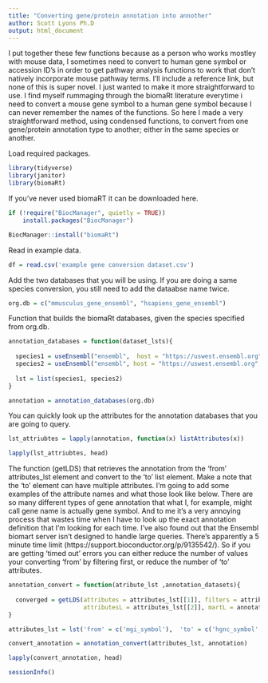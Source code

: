 ---
title: "Converting gene/protein annotation into annother"
author: Scott Lyons Ph.D
output: html_document
---

I put together these few functions because as a person who works mostley with mouse data, I sometimes need to convert to human gene symbol or accession ID's in order to get pathway analysis functions to work that don't natively incorporate mouse pathway terms. I'll include a reference link, but none of this is super novel. I just wanted to make it more straightforward to use. I find myself rummaging through the biomaRt literature everytime i need to convert a mouse gene symbol to a human gene symbol because I can never remember the names of the functions. So here I made a very straightforward method, using condensed functions, to convert from one gene/protein annotation type to another; either in the same species or another.


Load required packages.

```{r echo = TRUE, warning=FALSE}

library(tidyverse)
library(janitor)
library(biomaRt)

```


If you've never used biomaRT it can be downloaded here.

```{r echo = FALSE, eval = FALSE}
if (!require("BiocManager", quietly = TRUE))
    install.packages("BiocManager")

BiocManager::install("biomaRt")

```


Read in example data.

```{r echo = TRUE}
df = read.csv('example gene conversion dataset.csv')
```

Add the two databases that you will be using. If you are doing a same species conversion, you still need to add the dataabse name twice.

```{r echo = TRUE}
org.db = c("mmusculus_gene_ensembl", "hsapiens_gene_ensembl")
```


Function that builds the biomaRt databases, given the species specified from org.db.

```{r echo = TRUE}
annotation_databases = function(dataset_lsts){
  
  species1 = useEnsembl("ensembl",  host = "https://uswest.ensembl.org", dataset = org.db[1])
  species2 = useEnsembl("ensembl", host = "https://uswest.ensembl.org", dataset = org.db[2])
  
  lst = list(species1, species2)
}

annotation = annotation_databases(org.db)
```


You can quickly look up the attributes for the annotation databases that you are going to query. 

```{r echo = TRUE}
lst_attriubtes = lapply(annotation, function(x) listAttributes(x))

lapply(lst_attriubtes, head)

```


The function (getLDS) that retrieves the annotation from the 'from' attributes_lst element and convert to the 'to' list element. Make a note that the 'to' element can have multiple attributes. 
I'm going to add some examples of the attribute names and what those look like below. There are so many different types of gene annotation that what I, for example, might call gene name is actually gene symbol. And to me it's a very annoying process that wastes time when I have to look up the exact annotation definition that I'm looking for each time.
I've also found out that the Ensembl biomart server isn't designed to handle large queries. There's apparently a 5 minute time limit (https://support.bioconductor.org/p/9135542/). So if you are getting 'timed out' errors you can either reduce the number of values your converting 'from' by filtering first, or reduce the number of 'to' attributes. 

```{r echo = TRUE}
annotation_convert = function(atribute_lst ,annotation_datasets){
  
  converged = getLDS(attributes = attributes_lst[[1]], filters = attributes_lst[[1]], values = df$gene_symbol, mart = annotation[[1]], 
                     attributesL = attributes_lst[[2]], martL = annotation[[2]], uniqueRows = T)
}

attributes_lst = lst('from' = c('mgi_symbol'),  'to' = c('hgnc_symbol' ,'ensembl_gene_id', 'ensembl_peptide_id'))

convert_annotation = annotation_convert(attributes_lst, annotation)

lapply(convert_annotation, head)

```



```{r}
sessionInfo()
```


